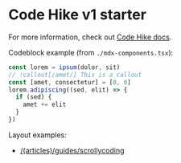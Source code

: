 # Code Hike v1 starter

For more information, check out [Code Hike docs](https://codehike.org/docs).

Codeblock example (from `./mdx-components.tsx`):

```js
const lorem = ipsum(dolor, sit)
// !callout[/amet/] This is a callout
const [amet, consectetur] = [0, 0]
lorem.adipiscing((sed, elit) => {
  if (sed) {
    amet += elit
  }
})
```

Layout examples:

- [/(articles)/guides/scrollycoding](/guides/scrollycoding)

